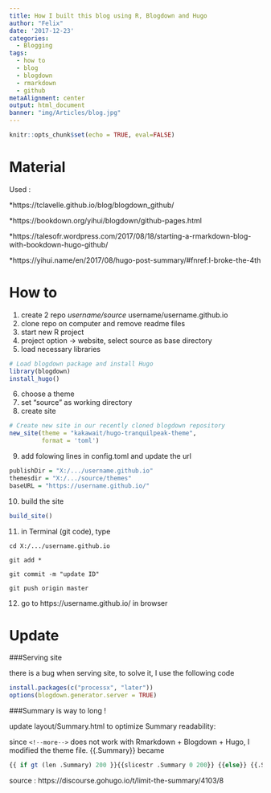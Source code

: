 ```yaml
---
title: How I built this blog using R, Blogdown and Hugo
author: "Felix"
date: '2017-12-23'
categories:
  - Blogging
tags:
  - how to
  - blog
  - blogdown
  - rmarkdown
  - github
metaAlignment: center
output: html_document
banner: "img/Articles/blog.jpg"
---
```


```r
knitr::opts_chunk$set(echo = TRUE, eval=FALSE)
```




Material
=======
Used :

*https://tclavelle.github.io/blog/blogdown_github/

*https://bookdown.org/yihui/blogdown/github-pages.html

*https://talesofr.wordpress.com/2017/08/18/starting-a-rmarkdown-blog-with-bookdown-hugo-github/

*https://yihui.name/en/2017/08/hugo-post-summary/#fnref:I-broke-the-4th 



How to
======
1. create 2 repo
  *username/source
  *username/username.github.io
2. clone repo on computer and remove readme files
3. start new R project
4. project option -> website, select source as base directory
5. load necessary libraries

```r
# Load blogdown package and install Hugo
library(blogdown)
install_hugo()
```

6. choose a theme
7. set "source" as working directory
8. create site
```r
# Create new site in our recently cloned blogdown repository
new_site(theme = "kakawait/hugo-tranquilpeak-theme",
         format = 'toml')
```

9. add folowing lines in  config.toml and update the url
```r
publishDir = "X:/.../username.github.io"
themesdir = "X:/.../source/themes"
baseURL = "https://username.github.io/"

```

10. build the site
```r
build_site()
```


11. in Terminal (git code), type 
```git
cd X:/.../username.github.io

git add *

git commit -m "update ID"

git push origin master
```

12. go to https://username.github.io/ in browser 


Update
=======
###Serving site

there is a bug when serving site, to solve it, I use the following code
```r
install.packages(c("processx", "later"))
options(blogdown.generator.server = TRUE)
```

###Summary is way to long !


update layout/Summary.html to optimize Summary readability:

since `<!--more-->` does not work with Rmarkdown + Blogdown + Hugo, I modified the theme file. 
{{.Summary}} became
```r
{{ if gt (len .Summary) 200 }}{{slicestr .Summary 0 200}} {{else}} {{.Summary}} {{end}} <a href="{{ .Permalink }}" class="postShorten-excerpt_link link">[...] continue reading </a>

```
source : https://discourse.gohugo.io/t/limit-the-summary/4103/8
        

